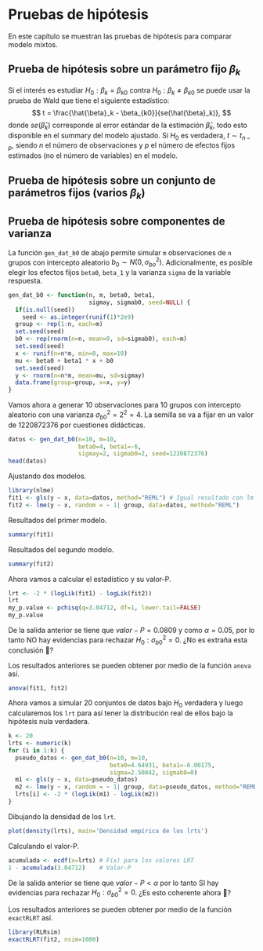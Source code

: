 # Pruebas de hipótesis {#ph}

En este capítulo se muestran las pruebas de hipótesis para comparar modelo mixtos.

## Prueba de hipótesis sobre un parámetro fijo $\beta_k$
Si el interés es estudiar $H_0: \beta_k = \beta_{k0}$ contra $H_0: \beta_k \neq \beta_{k0}$ se puede usar la prueba de Wald que tiene el siguiente estadístico:
$$
t = \frac{\hat{\beta}_k - \beta_{k0}}{se(\hat{\beta}_k)},
$$
donde $se(\hat{\beta}_k)$ corresponde al error estándar de la estimación $\hat{\beta}_k$, todo esto disponible en el summary del modelo ajustado. Si $H_0$ es verdadera, $t \sim t_{n-p}$, siendo $n$ el número de observaciones y $p$ el número de efectos fijos estimados (no el número de variables) en el modelo.

## Prueba de hipótesis sobre un conjunto de parámetros fijos (varios $\beta_k$)

## Prueba de hipótesis sobre componentes de varianza

La función `gen_dat_b0` de abajo permite simular `m` observaciones de `n` grupos con intercepto aleatorio $b_0 \sim N(0, \sigma^2_{bo})$. Adicionalmente, es posible elegir los efectos fijos `beta0`, `beta_1` y la varianza `sigma` de la variable respuesta.

```r
gen_dat_b0 <- function(n, m, beta0, beta1, 
                       sigmay, sigmab0, seed=NULL) {
  if(is.null(seed))
    seed <- as.integer(runif(1)*2e9)
  group <- rep(1:n, each=m)
  set.seed(seed)
  b0 <- rep(rnorm(n=n, mean=0, sd=sigmab0), each=m)
  set.seed(seed)
  x <- runif(n=n*m, min=0, max=10)
  mu <- beta0 + beta1 * x + b0
  set.seed(seed)
  y <- rnorm(n=n*m, mean=mu, sd=sigmay)
  data.frame(group=group, x=x, y=y)
}
```

Vamos ahora a generar 10 observaciones para 10 grupos con intercepto aleatorio con una varianza $\sigma^2_{b0}=2^2=4$. La semilla se va a fijar en un valor de 1220872376 por cuestiones didácticas.

```r
datos <- gen_dat_b0(n=10, m=10, 
                    beta0=4, beta1=-6, 
                    sigmay=2, sigmab0=2, seed=1220872376)
head(datos)
```

Ajustando dos modelos.

```r
library(nlme)
fit1 <- gls(y ~ x, data=datos, method="REML") # Igual resultado con lm
fit2 <- lme(y ~ x, random = ~ 1| group, data=datos, method="REML")
```

Resultados del primer modelo.

```r
summary(fit1)
```

Resultados del segundo modelo.

```r
summary(fit2)
```

Ahora vamos a calcular el estadístico y su valor-P.

```r
lrt <- -2 * (logLik(fit1) - logLik(fit2))
lrt
my_p.value <- pchisq(q=3.04712, df=1, lower.tail=FALSE)
my_p.value
```

De la salida anterior se tiene que $valor-P = 0.0809$ y como $\alpha=0.05$, por lo tanto NO hay evidencias para rechazar $H_0: \sigma^2_{b0} = 0$. ¿No es extraña esta conclusión &#129300;?

Los resultados anteriores se pueden obtener por medio de la función `anova` así.

```r
anova(fit1, fit2)
```

Ahora vamos a simular 20 conjuntos de datos bajo $H_0$ verdadera y luego calcularemos los `lrt` para así tener la distribución real de ellos bajo la hipótesis nula verdadera.

```r
k <- 20
lrts <- numeric(k)
for (i in 1:k) {
  pseudo_datos <- gen_dat_b0(n=10, m=10, 
                             beta0=4.64931, beta1=-6.00175, 
                             sigma=2.50842, sigmab0=0)
  m1 <- gls(y ~ x, data=pseudo_datos)
  m2 <- lme(y ~ x, random = ~ 1| group, data=pseudo_datos, method="REML")
  lrts[i] <- -2 * (logLik(m1) - logLik(m2))
}
```

Dibujando la densidad de los `lrt`.

```r
plot(density(lrts), main='Densidad empírica de los lrts')
```

Calculando el valor-P.

```r
acumulada <- ecdf(x=lrts) # F(x) para los valores LRT
1 - acumulada(3.04712)    # Valor-P
```

De la salida anterior se tiene que $valor-P < \alpha$ por lo tanto SI hay evidencias para rechazar $H_0: \sigma^2_{b0} = 0$. ¿Es esto coherente ahora &#128578;?

Los resultados anteriores se pueden obtener por medio de la función `exactRLRT` así.

```r
library(RLRsim)
exactRLRT(fit2, nsim=1000)
```

